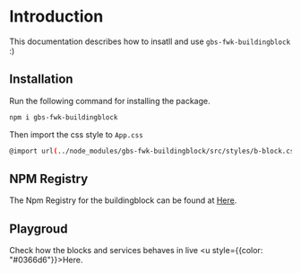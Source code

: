 
# Introduction

<LatestVersion packageName="gbs-fwk-buildingblock" />

This documentation describes how to insatll and use `gbs-fwk-buildingblock` :)

## Installation

Run the following command for installing the package.

```bash copy
npm i gbs-fwk-buildingblock
```

Then import the css style to `App.css`

```bash copy
@import url(../node_modules/gbs-fwk-buildingblock/src/styles/b-block.css);
```

## NPM Registry

The Npm Registry for the buildingblock can be found at [Here](https://www.npmjs.com/package/gbs-fwk-buildingblock).

## Playgroud


Check how the blocks and services behaves in live <Link href="/play-ground"><u style={{color: "#0366d6"}}>Here</u></Link>.

